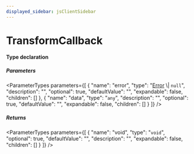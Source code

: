 ```yaml
---
displayed_sidebar: jsClientSidebar
---
```



# TransformCallback

#### Type declaration

##### Parameters

<ParameterTypes parameters={[
  {
    "name": "error",
    "type": "[Error](../../modules/internal.mdx#error) \\| `null`",
    "description": "",
    "optional": true,
    "defaultValue": "",
    "expandable": false,
    "children": []
  },
  {
    "name": "data",
    "type": "`any`",
    "description": "",
    "optional": true,
    "defaultValue": "",
    "expandable": false,
    "children": []
  }
]} />

##### Returns

<ParameterTypes parameters={[
  {
    "name": "void",
    "type": "`void`",
    "optional": true,
    "defaultValue": "",
    "description": "",
    "expandable": false,
    "children": []
  }
]} />
